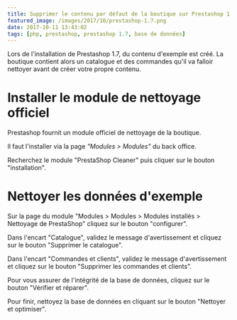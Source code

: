 ```yaml
---
title: Supprimer le contenu par défaut de la boutique sur Prestashop 1.7
featured_image: /images/2017/10/prestashop-1.7.png
date: 2017-10-11 13:43:02
tags: [php, prestashop, prestashop 1.7, base de données]
---
```


Lors de l'installation de Prestashop 1.7, du contenu d'exemple est créé. La boutique contient alors un catalogue et des
commandes qu'il va falloir nettoyer avant de créer votre propre contenu.

# Installer le module de nettoyage officiel

Prestashop fournit un module officiel de nettoyage de la boutique.

Il faut l'installer via la page _"Modules > Modules"_ du back office.

Recherchez le module "PrestaShop Cleaner" puis cliquer sur le bouton "installation".

# Nettoyer les données d'exemple

Sur la page du module "Modules > Modules > Modules installés > Nettoyage de PrestaShop" cliquez sur le bouton
"configurer".

Dans l'encart "Catalogue", validez le message d'avertissement et cliquez sur le bouton "Supprimer le catalogue".

Dans l'encart "Commandes et clients", validez le message d'avertissement et cliquez sur le bouton "Supprimer les
commandes et clients".

Pour vous assurer de l'intégrité de la base de données, cliquez sur le bouton "Vérifier et réparer".

Pour finir, nettoyez la base de données en cliquant sur le bouton "Nettoyer et optimiser".

